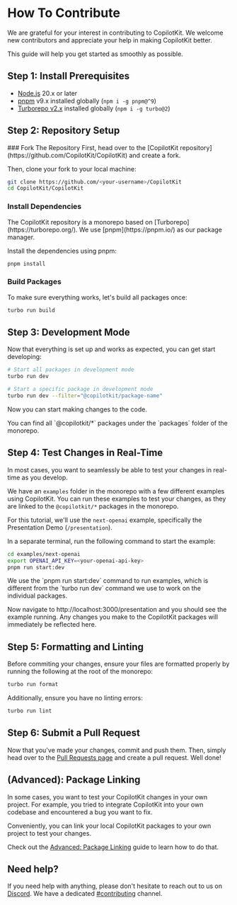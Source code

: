 
# How To Contribute

We are grateful for your interest in contributing to CopilotKit. We welcome new contributors and appreciate your help in making CopilotKit better.

This guide will help you get started as smoothly as possible.

## Step 1: Install Prerequisites

- [Node.js](https://nodejs.org/en/) 20.x or later
- [pnpm](https://pnpm.io/) v9.x installed globally (`npm i -g pnpm@^9`)
- [Turborepo v2.x](https://turborepo.org/) installed globally (`npm i -g turbo@2`)

## Step 2: Repository Setup

<Steps>
  ### Fork The Repository
  First, head over to the [CopilotKit repository](https://github.com/CopilotKit/CopilotKit) and create a fork.

  Then, clone your fork to your local machine:
  ```bash
  git clone https://github.com/<your-username>/CopilotKit
  cd CopilotKit/CopilotKit
  ```

  ### Install Dependencies
  <Callout type="info">
    The CopilotKit repository is a monorepo based on [Turborepo](https://turborepo.org/).
    We use [pnpm](https://pnpm.io/) as our package manager.
  </Callout>

  Install the dependencies using pnpm:
  ```bash
  pnpm install
  ```

  ### Build Packages
  To make sure everything works, let's build all packages once:
  ```bash
  turbo run build
  ```
</Steps>

## Step 3: Development Mode
Now that everything is set up and works as expected, you can get start developing:

```bash
# Start all packages in development mode
turbo run dev

# Start a specific package in development mode
turbo run dev --filter="@copilotkit/package-name"
```

Now you can start making changes to the code.

<Callout type="info">
You can find all `@copilotkit/*` packages under the `packages` folder of the monorepo.
</Callout>

## Step 4: Test Changes in Real-Time

In most cases, you want to seamlessly be able to test your changes in real-time as you develop.

We have an `examples` folder in the monorepo with a few different examples using CopilotKit. You can run these examples to test your changes, as they are linked to the `@copilotkit/*` packages in the monorepo.

For this tutorial, we'll use the `next-openai` example, specifically the Presentation Demo (`/presentation`).

In a separate terminal, run the following command to start the example:

```bash
cd examples/next-openai
export OPENAI_API_KEY=<your-openai-api-key>
pnpm run start:dev
```

<Callout type="info">
We use the `pnpm run start:dev` command to run examples, which is different from the `turbo run dev` command we use to work on the individual packages.
</Callout>

Now navigate to http://localhost:3000/presentation and you should see the example running. Any changes you make to the CopilotKit packages will immediately be reflected here.

## Step 5: Formatting and Linting

Before commiting your changes, ensure your files are formatted properly by running the following at the root of the monorepo:
```bash
turbo run format
```

Additionally, ensure you have no linting errors:
```bash
turbo run lint
```

## Step 6: Submit a Pull Request

Now that you've made your changes, commit and push them. Then, simply head over to the [Pull Requests page](https://github.com/CopilotKit/CopilotKit/pulls) and create a pull request. Well done!

## (Advanced): Package Linking

 In some cases, you want to test your CopilotKit changes in your own project. For example, you tried to integrate CopilotKit into your own codebase and encountered a bug you want to fix.

 Conveniently, you can link your local CopilotKit packages to your own project to test your changes.

 Check out the [Advanced: Package Linking](/contributing/advanced-package-linking) guide to learn how to do that.

## Need help?

If you need help with anything, please don't hesitate to reach out to us on [Discord](https://discord.gg/6dffbvGU3D). We have a dedicated [#contributing](https://discord.com/channels/1122926057641742418/1183863183149117561) channel.
